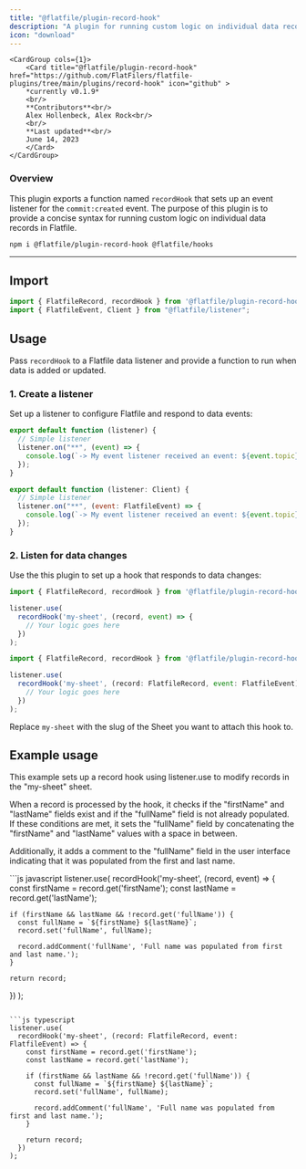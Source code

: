 ```yaml
---
title: "@flatfile/plugin-record-hook"
description: "A plugin for running custom logic on individual data records in Flatfile."
icon: "download"
---
```


    <CardGroup cols={1}>
        <Card title="@flatfile/plugin-record-hook" href="https://github.com/FlatFilers/flatfile-plugins/tree/main/plugins/record-hook" icon="github" >
        *currently v0.1.9*
        <br/>
        **Contributors**<br/>
        Alex Hollenbeck, Alex Rock<br/>
        <br/>
        **Last updated**<br/>
        June 14, 2023
        </Card>
    </CardGroup>

### Overview

This plugin exports a function named `recordHook` that sets up an event listener for the `commit:created` event. 
The purpose of this plugin is to provide a concise syntax for running custom logic on individual data records in Flatfile.


```SSH install
npm i @flatfile/plugin-record-hook @flatfile/hooks
```

---

## Import

```js
import { FlatfileRecord, recordHook } from '@flatfile/plugin-record-hook'
import { FlatfileEvent, Client } from "@flatfile/listener";
```

## Usage

Pass `recordHook` to a Flatfile data listener and provide a function to run when data is added or updated.

### 1. Create a listener

Set up a listener to configure Flatfile and respond to data events:

<CodeGroup>

```js javascript
export default function (listener) {
  // Simple listener
  listener.on("**", (event) => {
    console.log(`-> My event listener received an event: ${event.topic}`);
  });
}
```

```js typescript
export default function (listener: Client) {
  // Simple listener
  listener.on("**", (event: FlatfileEvent) => {
    console.log(`-> My event listener received an event: ${event.topic}`);
  });
}
```

</CodeGroup>

### 2. Listen for data changes

Use the this plugin to set up a hook that responds to data changes:

<CodeGroup>

```js javascript
import { FlatfileRecord, recordHook } from '@flatfile/plugin-record-hook'

listener.use(
  recordHook('my-sheet', (record, event) => {
    // Your logic goes here
  })
);
```

```js typescript
import { FlatfileRecord, recordHook } from '@flatfile/plugin-record-hook'

listener.use(
  recordHook('my-sheet', (record: FlatfileRecord, event: FlatfileEvent) => {
    // Your logic goes here
  })
);
```

</CodeGroup>

Replace `my-sheet` with the slug of the Sheet you want to attach this hook to.

## Example usage

This example sets up a record hook using listener.use to modify records 
in the "my-sheet" sheet. 

When a record is processed by the hook, it checks if the "firstName" and "lastName" fields exist and if the "fullName" field is not already populated. 
If these conditions are met, it sets the "fullName" field by concatenating the "firstName" and "lastName" values with a space in between. 

Additionally, it adds a comment to the "fullName" 
field in the user interface indicating that it was populated from the first and last name.

<CodeGroup>
```js javascript
listener.use(
  recordHook('my-sheet', (record, event) => {
    const firstName = record.get('firstName');
    const lastName = record.get('lastName');

    if (firstName && lastName && !record.get('fullName')) {
      const fullName = `${firstName} ${lastName}`;
      record.set('fullName', fullName);

      record.addComment('fullName', 'Full name was populated from first and last name.');
    }

    return record;
  })
);
```

```js typescript
listener.use(
  recordHook('my-sheet', (record: FlatfileRecord, event: FlatfileEvent) => {
    const firstName = record.get('firstName');
    const lastName = record.get('lastName');

    if (firstName && lastName && !record.get('fullName')) {
      const fullName = `${firstName} ${lastName}`;
      record.set('fullName', fullName);

      record.addComment('fullName', 'Full name was populated from first and last name.');
    }

    return record;
  })
);
```
</CodeGroup>

